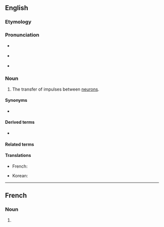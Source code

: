 ==English==

===Etymology===
{{prefix|en|neuro|transmission}}

===Pronunciation===
* {{a|GA}} {{IPA|en|/ˌnʊɹoʊtɹænzˈmɪʃən/|/ˌnɝoʊtɹænzˈmɪʃən/}}
* {{a|RP}} {{IPA|en|/ˌnjʊəɹəʊtɹænzˈmɪʃən/|/ˌnjɔːɹəʊtɹænzˈmɪʃən/}}
* {{rhymes|en|ɪʃən|s=5}}

===Noun===
{{en-noun}}
{{wikipedia}}

# {{lb|en|neurology}} The transfer of impulses between [[neuron]]s.

====Synonyms====
* {{l|en|synaptic transmission}}

====Derived terms====
* {{l|en|neurotransmissional}}

====Related terms====
{{rel2|en
|neurotransmitter
|neurotransmissive
}}

====Translations====
{{trans-top|transfer of impulses between neurons}}
* French: {{t+|fr|neurotransmission}}
{{trans-mid}}
* Korean: {{t|ko|신경전달}}
{{trans-bottom}}

----

==French==

===Noun===
{{fr-noun|f}}

# {{l|en|neurotransmission}}